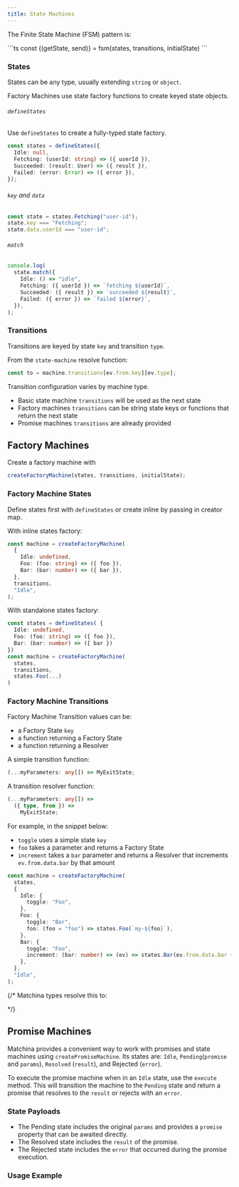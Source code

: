 ```yaml
---
title: State Machines
---
```



The Finite State Machine (FSM) pattern is:

<div>
  ```ts const {(getState, send)} = fsm(states, transitions, initialState) ```
</div>

### States

States can be any type, usually extending `string` or `object`.

Factory Machines use state factory functions to create keyed state objects.

###### `defineStates`

Use `defineStates` to create a fully-typed state factory.

```ts
const states = defineStates({
  Idle: null,
  Fetching: (userId: string) => ({ userId }),
  Succeeded: (result: User) => ({ result }),
  Failed: (error: Error) => ({ error }),
});
```

###### `key` and `data`

```ts
const state = states.Fetching("user-id");
state.key === "Fetching";
state.data.userId === "user-id";
```

###### `match`

```ts
console.log(
  state.match({
    Idle: () => "idle",
    Fetching: ({ userId }) => `fetching ${userId}`,
    Succeeded: ({ result }) => `succeeded ${result}`,
    Failed: ({ error }) => `failed ${error}`,
  }),
);
```

### Transitions

Transitions are keyed by state `key` and transition `type`.

From the `state-machine` resolve function:

```ts
const to = machine.transitions[ev.from.key][ev.type];
```

Transition configuration varies by machine type.

- Basic state machine `transitions` will be used as the next state
- Factory machines `transitions` can be string state keys or functions that return the next state
- Promise machines `transitions` are already provided

## Factory Machines

Create a factory machine with

```ts
createFactoryMachine(states, transitions, initialState);
```

### Factory Machine States

Define states first with `defineStates` or create inline by passing in creator map.

With inline states factory:

```ts
const machine = createFactoryMachine(
  {
    Idle: undefined,
    Foo: (foo: string) => ({ foo }),
    Bar: (bar: number) => ({ bar }),
  },
  transitions,
  "Idle",
);
```

With standalone states factory:

```ts
const states = defineStates( {
  Idle: undefined,
  Foo: (foo: string) => ({ foo }),
  Bar: (bar: number) => ({ bar })
})
const machine = createFactoryMachine(
  states,
  transitions,
  states.Foo(...)
)
```

### Factory Machine Transitions

Factory Machine Transition values can be:

- a Factory State `key`
- a function returning a Factory State
- a function returning a Resolver

A simple transition function:

```ts
(...myParameters: any[]) => MyExitState;
```

A transition resolver function:

```ts
(...myParameters: any[]) =>
  ({ type, from }) =>
    MyExitState;
```

For example, in the snippet below:

- `toggle` uses a simple state `key`
- `foo` takes a parameter and returns a Factory State
- `increment` takes a `bar` parameter and returns a Resolver that increments `ev.from.data.bar` by that amount

```ts
const machine = createFactoryMachine(
  states,
  {
    Idle: {
      toggle: "Foo",
    },
    Foo: {
      toggle: "Bar",
      foo: (foo = "foo") => states.Foo(`my-${foo}`),
    },
    Bar: {
      toggle: "Foo",
      increment: (bar: number) => (ev) => states.Bar(ev.from.data.bar + bar),
    },
  },
  "Idle",
);
```

{/\* Matchina types resolve this to:

<FooBarDemo /> */}

## Promise Machines

<PromiseMachineDiagram />

Matchina provides a convenient way to work with promises and state machines using `createPromiseMachine`.
Its states are: `Idle`, `Pending`(`promise` and `params`), `Resolved` (`result`), and Rejected (`error`).

To execute the promise machine when in an `Idle` state, use the `execute` method.
This will transition the machine to the `Pending` state and return a promise that resolves to the `result` or rejects with an `error`.

### State Payloads

- The Pending state includes the original `params` and provides a `promise` property that can be awaited directly.
- The Resolved state includes the `result` of the promise.
- The Rejected state includes the `error` that occurred during the promise execution.

### Usage Example

<Promises />

